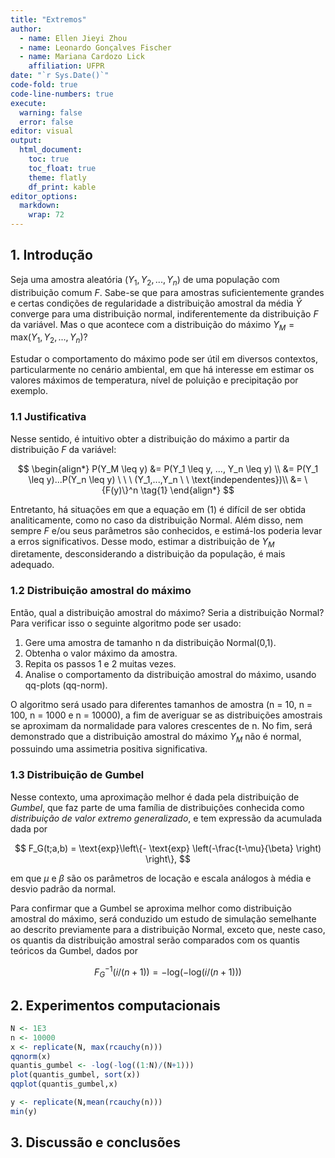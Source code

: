 ```yaml
---
title: "Extremos"
author: 
  - name: Ellen Jieyi Zhou
  - name: Leonardo Gonçalves Fischer
  - name: Mariana Cardozo Lick
    affiliation: UFPR
date: "`r Sys.Date()`"
code-fold: true
code-line-numbers: true
execute: 
  warning: false
  error: false
editor: visual
output: 
  html_document:
    toc: true
    toc_float: true
    theme: flatly
    df_print: kable
editor_options: 
  markdown: 
    wrap: 72
---
```


## 1. Introdução 

Seja uma amostra aleatória $(Y_1, Y_2, ..., Y_n)$ de uma população com distribuição comum $F$. Sabe-se que para amostras suficientemente grandes e certas condições de regularidade a distribuição amostral da média $\bar Y$
converge para uma distribuição normal, indiferentemente da distribuição $F$ da variável. Mas o que acontece com a distribuição do máximo
$Y_M = \text{max}(Y_1, Y_2, ..., Y_n)?$

Estudar o comportamento do máximo pode ser útil em diversos contextos,
particularmente no cenário ambiental, em que há interesse em estimar os
valores máximos de temperatura, nível de poluição e precipitação por
exemplo. 

### 1.1 Justificativa

Nesse sentido, é intuitivo obter a distribuição do máximo a partir da distribuição $F$ da variável:

$$
\begin{align*}
P(Y_M \leq y) &= P(Y_1 \leq y, ..., Y_n \leq y) \\
&= P(Y_1 \leq y)...P(Y_n \leq y) \ \ \ (Y_1,...,Y_n \ \ \text{independentes})\\
&= \{F(y)\}^n \tag{1}
\end{align*} 
$$

Entretanto, há situações em que a equação em (1) é difícil de ser obtida analiticamente, como no caso da distribuição Normal. Além disso, nem sempre $F$ e/ou seus parâmetros são conhecidos, e estimá-los poderia levar a erros significativos. Desse modo, estimar a distribuição de $Y_M$ diretamente, desconsiderando a distribuição da população, é mais adequado.

### 1.2 Distribuição amostral do máximo

Então, qual a distribuição amostral do máximo? Seria a distribuição Normal? Para verificar isso o seguinte algoritmo pode ser usado:

1. Gere uma amostra de tamanho n da distribuição Normal(0,1).
2. Obtenha o valor máximo da amostra.
3. Repita os passos 1 e 2 muitas vezes.
4. Analise o comportamento da distribuição amostral do máximo, usando qq-plots (qq-norm).

O algoritmo será usado para diferentes tamanhos de amostra (n = 10, n = 100, n = 1000 e n = 10000), a fim de averiguar se as distribuições amostrais se aproximam da normalidade para valores crescentes de n. No fim, será demonstrado que a distribuição amostral do máximo $Y_M$ não é normal, possuindo uma assimetria positiva significativa. 

### 1.3 Distribuição de Gumbel

Nesse contexto, uma aproximação melhor é dada pela distribuição de *Gumbel*, que faz parte de uma família de distribuições conhecida como *distribuição de valor extremo generalizado*, e tem expressão da acumulada dada por

$$
F_G(t;a,b) = \text{exp}\left\{- \text{exp} \left(-\frac{t-\mu}{\beta} \right) \right\},
$$

em que $\mu$ e $\beta$ são os parâmetros de locação e escala análogos à média e desvio padrão da normal. 

Para confirmar que a Gumbel se aproxima melhor como distribuição amostral do máximo, será conduzido um estudo de simulação semelhante ao descrito previamente para a distribuição Normal, exceto que, neste caso, os quantis da distribuição amostral serão comparados com os quantis teóricos da Gumbel, dados por

$$
F_G^{-1}(i/(n+1)) = -\text{log}(-\text{log}(i/(n+1)))
$$

## 2. Experimentos computacionais

```r

N <- 1E3
n <- 10000
x <- replicate(N, max(rcauchy(n)))
qqnorm(x)
quantis_gumbel <- -log(-log((1:N)/(N+1)))
plot(quantis_gumbel, sort(x))
qqplot(quantis_gumbel,x)

y <- replicate(N,mean(rcauchy(n)))
min(y)


```

## 3. Discussão e conclusões

